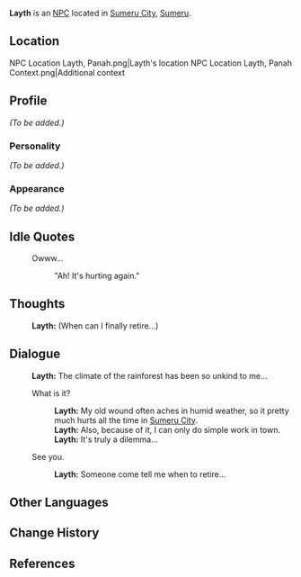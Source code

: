 {{Meta
|missing_NPC_profile  = yes
}}
{{Character Infobox
|type             = NPC
|image            = NPC Layth.png
|region           = Sumeru
|affiliation      = Corps of Thirty
|title            = Mercenary, Corps of Thirty

|ancestry         = <!-- Clan/family -->
|father           = 
|mother           = 
|spouse           = 
|sibling          = 
|child            = 
|relative         = 

|voiceEN          = [https://www.brienneolvera.com/home Brienne Olvera]<ref name="BrienneOlvera">Twitter: [https://twitter.com/BrienneOlvera/status/1562489917435183104 EN VA Self Announcement]</ref>
|voiceCN          = 
|voiceJP          = 
|dialoguereward   = 
}}
'''Layth''' is an [[NPC]] located in [[Sumeru City]], [[Sumeru]].

==Location==
<gallery>
NPC Location Layth, Panah.png|Layth's location
NPC Location Layth, Panah Context.png|Additional context
</gallery>

==Profile==
''(To be added.)''

===Personality===
''(To be added.)''

===Appearance===
''(To be added.)''
<!--
==Quests and Events==
{{Quests and Events}}
-->
==Idle Quotes==
{{Dialogue start}}
: {{DIcon|Idle}} Owww...
:: {{A|VO Layth 01.ogg}} "Ah! It's hurting again."
{{Dialogue end}}

==Thoughts==
{{All Schemes to Know Explanation|name=Layth}}
:{{A|VO Layth All Schemes to Know 01.ogg}} '''Layth:''' (When can I finally retire...)

==Dialogue==
{{Dialogue start}}
:'''Layth:''' The climate of the rainforest has been so unkind to me...
:{{DIcon}} What is it?
::'''Layth:''' My old wound often aches in humid weather, so it pretty much hurts all the time in [[Sumeru City]].
::'''Layth:''' Also, because of it, I can only do simple work in town.
::'''Layth:''' It's truly a dilemma...
:{{DIcon}} See you.
::'''Layth:''' Someone come tell me when to retire...
{{Dialogue end}}

==Other Languages==
{{Other Languages
|default_hidden = 1
|en      = Layth
|zhs     = 莱斯
|zhs_rm  = Láisī
|zht     = 萊斯
|zht_rm  = Láisī
|ja      = ライス
|ja_rm   = Raisu
|ko      = 라이스
|ko_rm   = Raiseu
|es      = Layz
|fr      = Layth
|ru      = Лаит
|th      = Layth
|vi      = Layth
|de      = Layth
|id      = Layth
|pt      = Layth
|tr      = Layth
|it      = Layth
}}

==Change History==
{{Change History|3.0}}

==References==
{{Reflist}}